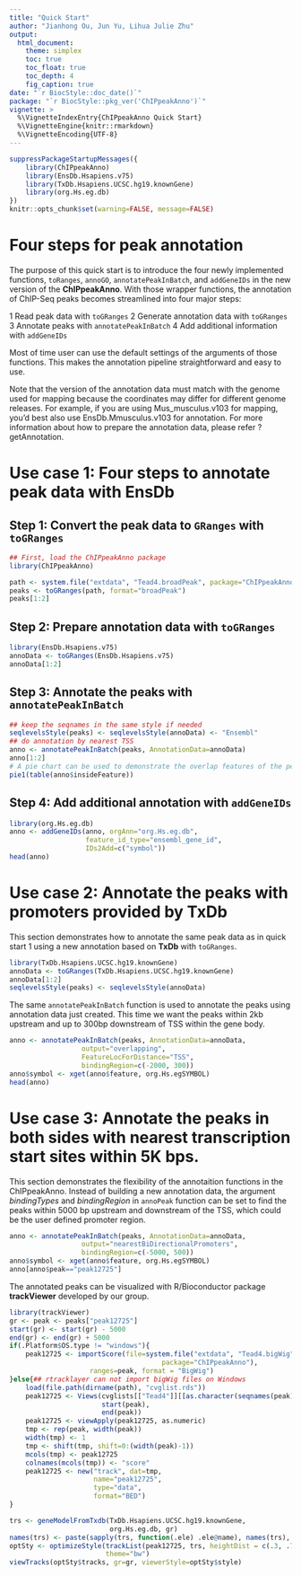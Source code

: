 ```yaml
---
title: "Quick Start"
author: "Jianhong Ou, Jun Yu, Lihua Julie Zhu"
output:
  html_document:
    theme: simplex
    toc: true
    toc_float: true
    toc_depth: 4
    fig_caption: true
date: "`r BiocStyle::doc_date()`"
package: "`r BiocStyle::pkg_ver('ChIPpeakAnno')`"
vignette: >
  %\VignetteIndexEntry{ChIPpeakAnno Quick Start}
  %\VignetteEngine{knitr::rmarkdown}
  %\VignetteEncoding{UTF-8}
---
```

```r
suppressPackageStartupMessages({
    library(ChIPpeakAnno)
    library(EnsDb.Hsapiens.v75)
    library(TxDb.Hsapiens.UCSC.hg19.knownGene)
    library(org.Hs.eg.db)
})
knitr::opts_chunk$set(warning=FALSE, message=FALSE)
```
# Four steps for peak annotation
The purpose of this quick start is to introduce the four newly implemented functions, `toRanges`, `annoGO`, `annotatePeakInBatch`, and `addGeneIDs` in the new version of the **ChIPpeakAnno**. With those wrapper functions, the annotation of ChIP-Seq peaks becomes streamlined into four major steps:

1 Read peak data with `toGRanges`
2 Generate annotation data with `toGRanges`
3 Annotate peaks with `annotatePeakInBatch`
4 Add additional information with `addGeneIDs`

Most of time user can use the default settings of the arguments of those functions. This makes the annotation pipeline straightforward and easy to use.

Note that the version of the annotation data must match with the genome used
for mapping because the coordinates may differ for different genome releases.
For example, if you are using Mus_musculus.v103 for mapping, 
you'd best also use EnsDb.Mmusculus.v103 for annotation. 
For more information about how to prepare the annotation data, 
please refer ?getAnnotation.

# Use case 1: Four steps to annotate peak data with **EnsDb**
## Step 1: Convert the peak data to `GRanges` with `toGRanges`

```r
## First, load the ChIPpeakAnno package
library(ChIPpeakAnno)
```

```r
path <- system.file("extdata", "Tead4.broadPeak", package="ChIPpeakAnno")
peaks <- toGRanges(path, format="broadPeak")
peaks[1:2]
```
## Step 2: Prepare annotation data with `toGRanges`
```r
library(EnsDb.Hsapiens.v75)
annoData <- toGRanges(EnsDb.Hsapiens.v75)
annoData[1:2]
```
## Step 3: Annotate the peaks with `annotatePeakInBatch`
```r
## keep the seqnames in the same style if needed
seqlevelsStyle(peaks) <- seqlevelsStyle(annoData) <- "Ensembl"
## do annotation by nearest TSS
anno <- annotatePeakInBatch(peaks, AnnotationData=annoData)
anno[1:2]
# A pie chart can be used to demonstrate the overlap features of the peaks.
pie1(table(anno$insideFeature))
```
## Step 4: Add additional annotation with `addGeneIDs`
```r
library(org.Hs.eg.db)
anno <- addGeneIDs(anno, orgAnn="org.Hs.eg.db", 
                   feature_id_type="ensembl_gene_id",
                   IDs2Add=c("symbol"))
head(anno)
```
# Use case 2: Annotate the peaks with promoters provided by **TxDb**

This section demonstrates how to annotate the same peak data as in quick start 1 using a new annotation based on **TxDb** with `toGRanges`.

```r
library(TxDb.Hsapiens.UCSC.hg19.knownGene)
annoData <- toGRanges(TxDb.Hsapiens.UCSC.hg19.knownGene)
annoData[1:2]
seqlevelsStyle(peaks) <- seqlevelsStyle(annoData)
```
The same `annotatePeakInBatch` function is used to annotate the peaks using annotation data just created. This time we want the peaks within 2kb upstream and up to 300bp downstream of TSS within the gene body.
```r
anno <- annotatePeakInBatch(peaks, AnnotationData=annoData, 
                  output="overlapping", 
                  FeatureLocForDistance="TSS",
                  bindingRegion=c(-2000, 300))
anno$symbol <- xget(anno$feature, org.Hs.egSYMBOL)
head(anno)
```
# Use case 3: Annotate the peaks in both sides with nearest transcription start sites within 5K bps.
This section demonstrates the flexibility of the annotaition functions in the ChIPpeakAnno. Instead of building a new annotation data, the argument _bindingTypes_ and _bindingRegion_ in `annoPeak` function  can be set to find the peaks within 5000 bp upstream and downstream of the TSS, which could be the user defined promoter region.

```r
anno <- annotatePeakInBatch(peaks, AnnotationData=annoData, 
                  output="nearestBiDirectionalPromoters", 
                  bindingRegion=c(-5000, 500))
anno$symbol <- xget(anno$feature, org.Hs.egSYMBOL)
anno[anno$peak=="peak12725"]
```
The annotated peaks can be visualized with R/Bioconductor package **trackViewer** developed by our group.
```r
library(trackViewer)
gr <- peak <- peaks["peak12725"]
start(gr) <- start(gr) - 5000
end(gr) <- end(gr) + 5000
if(.Platform$OS.type != "windows"){
    peak12725 <- importScore(file=system.file("extdata", "Tead4.bigWig", 
                                      package="ChIPpeakAnno"),
                    ranges=peak, format = "BigWig")
}else{## rtracklayer can not import bigWig files on Windows
    load(file.path(dirname(path), "cvglist.rds"))
    peak12725 <- Views(cvglists[["Tead4"]][[as.character(seqnames(peak))]],
                       start(peak),
                       end(peak))
    peak12725 <- viewApply(peak12725, as.numeric)
    tmp <- rep(peak, width(peak))
    width(tmp) <- 1
    tmp <- shift(tmp, shift=0:(width(peak)-1))
    mcols(tmp) <- peak12725
    colnames(mcols(tmp)) <- "score"
    peak12725 <- new("track", dat=tmp, 
                     name="peak12725", 
                     type="data", 
                     format="BED")
}

trs <- geneModelFromTxdb(TxDb.Hsapiens.UCSC.hg19.knownGene, 
                         org.Hs.eg.db, gr)
names(trs) <- paste(sapply(trs, function(.ele) .ele@name), names(trs), sep=":")
optSty <- optimizeStyle(trackList(peak12725, trs, heightDist = c(.3, .7)),
                        theme="bw")
viewTracks(optSty$tracks, gr=gr, viewerStyle=optSty$style)
```